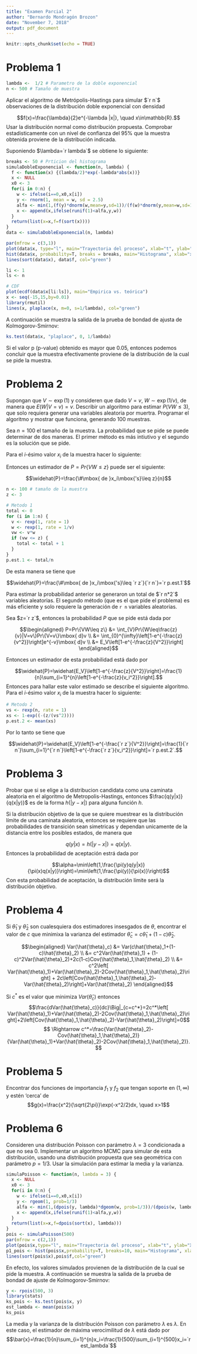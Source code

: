 ```yaml
---
title: "Examen Parcial 2"
author: "Bernardo Mondragón Brozon"
date: "November 7, 2018"
output: pdf_document
---
```



```r
knitr::opts_chunk$set(echo = TRUE)
```

# Problema 1

```r
lambda <-  1/2 # Parametro de la doble exponencial
n <- 500 # Tamaño de muestra
```

Aplicar el algoritmo de Metrópolis-Hastings para simular $`r n`$ observaciones de la distribución doble exponencial con densidad

$$f(x)=\frac{\lambda}{2}e^{-\lambda |x|}, \quad x\in\mathbb{R}.$$
Usar la distribución normal como distribución propuesta. Comprobar estadisticamente con un nivel de confianza del 95% que la muestra obtenida proviene de la distribución indicada.

\textbf{Solución:} \linebreak

Suponiendo $\lambda=`r lambda`$ se obtiene lo siguiente:

```r
breaks <- 50 # Prticion del histograma
simulaDobleExponencial <- function(n, lambda) {
  f <- function(x) {(lambda/2)*exp(-lambda*abs(x))}
  x <- NULL
  x0 <- 3
  for(i in 0:n) {
    w <- ifelse(i==0,x0,x[i])
    y <- rnorm(1, mean = w, sd = 2.5)
    alfa <- min(1,(f(y)*dnorm(w,mean=y,sd=1))/(f(w)*dnorm(y,mean=w,sd=1)))
    x <- append(x,ifelse(runif(1)<alfa,y,w))
  }
  return(list(x=x,f=f(sort(x))))
}
data <- simulaDobleExponencial(n, lambda)

par(mfrow = c(3,1))
plot(data$x, type="l", main="Trayectoria del proceso", xlab="t", ylab="X(t)")
hist(data$x, probability=T, breaks = breaks, main="Histograma", xlab="x", ylab="Frec")
lines(sort(data$x), data$f, col="green")

li <- 1
ls <- n

# CDF
plot(ecdf(data$x[li:ls]), main="Empirica vs. teórica")
x <- seq(-15,15,by=0.01)
library(rmutil)
lines(x, plaplace(x, m=0, s=1/lambda), col="green")
```

A continuación se muestra la salida de la prueba de bondad de ajusta de Kolmogorov-Smirnov:

```r
ks.test(data$x, "plaplace", 0, 1/lambda)
```

Si el valor p (p-value) obtenido es mayor que 0.05, entonces podemos concluir que la muestra efectivamente proviene de la distribución de la cual se pide la muestra. 

\begin{flushright}
$\blacksquare$
\end{flushright}

# Problema 2

Supongan que $V\sim\exp(1)$ y consideren que dado $V=v$, $W\sim \exp(1/v)$, de manera que $E(W|V=v)=v$. Describir un algoritmo para estimar $P(VW\leq 3)$, que solo requiera generar una variables aleatoria por muertra. Programar el algoritmo y mostrar que funciona, generando 100 muestras.

\textbf{Solución:}

Sea $n=100$ el tamaño de la muestra. La probabilidad que se pide se puede determinar de dos maneras. El primer método es más intiutivo y el segundo es la solución que se pide.

\textbf{Método 1}

Para el $i$-ésimo valor $x_i$ de la muestra hacer lo siguiente: 
\begin{itemize}
\item Generar una variable aleatoria $v_i$ distribuida exponencialmente con media $1$.
\item Generar una variable aleatoria $w_i$ distribuida exponencialmente con media $v_i$.
\item Hacer $x_i=v_iw_i$.
\end{itemize}
Entonces un estimador de $P=Pr\{VW\leq z\}$ puede ser el siguiente:

$$\widehat{P}=\frac{\#\mbox{ de }x_i\mbox{'s}\leq z}{n}$$
```r
n <- 100 # tamaño de la muestra
z <- 3

# Metodo 1
total <- 0
for (i in 1:n) {
  v <- rexp(1, rate = 1)
  w <- rexp(1, rate = 1/v)
  vw <- v*w
  if (vw <= z) {
    total <- total + 1
  }
}
p.est.1 <- total/n
```

De esta manera se tiene que 

$$\widehat{P}=\frac{\#\mbox{ de }x_i\mbox{'s}\leq `r z`}{`r n`}=`r p.est.1`$$

Para estimar la probabilidad anterior se generaron un total de $`r n*2`$ variables aleatorias. El segundo método (que es el que pide el problema) es más eficiente y solo requiere la generación de `r n` variables aleatorias.

\textbf{Método 2}

Sea $z=`r z`$, entonces la probabilidad $P$ que se pide está dada por 

$$\begin{aligned}
P=Pr\{VW\leq z\} &= \int_{V}Pr\{W\leq\frac{z}{v}|V=v\}Pr\{V=v\}\mbox{ d}v \\
&= \int_{0}^{\infty}\left[1-e^{-\frac{z}{v^2}}\right]e^{-v}\mbox{ d}v \\
&= E_V\left[1-e^{-\frac{z}{V^2}}\right]
\end{aligned}$$

Entonces un estimador de esta probabilidad está dado por 

$$\widehat{P}=\widehat{E_V}\left[1-e^{-\frac{z}{V^2}}\right]=\frac{1}{n}\sum_{i=1}^{n}\left[1-e^{-\frac{z}{v_i^2}}\right].$$
Entonces para hallar este valor estimado se describe el siguiente algoritmo.  Para el $i$-ésimo valor $x_i$ de la muestra hacer lo siguiente: 
\begin{itemize}
\item Generar una variable aleatoria $v_i$ distribuida exponencialmente con media $1$.
\item Hacer $x_i=\left[1-e^{-\frac{z}{v_i^2}}\right]$.
\item Calcular $\bar{x}=\frac{1}{n}\sum_{i=1}^{n}x_i$.
\end{itemize}

```r
# Metodo 2
vs <- rexp(n, rate = 1)
xs <- 1-exp((-(z/(vs^2))))
p.est.2 <- mean(xs)
```

Por lo tanto se tiene que 

$$\widehat{P}=\widehat{E_V}\left[1-e^{-\frac{`r z`}{V^2}}\right]=\frac{1}{`r n`}\sum_{i=1}^{`r n`}\left[1-e^{-\frac{`r z`}{v_i^2}}\right]=`r p.est.2`.$$

\begin{flushright}
$\blacksquare$
\end{flushright}

# Problema 3

Probar que si se elige a la distribucion candidata como una caminata aleatoria en el algoritmo de Metropolis-Hastings, entonces $\frac{q(y|x)}{q(x|y)}$ es de la forma $h(|y-x|)$ para alguna función $h$.

\textbf{Solución:}

Si la distribución objetivo de la que se quiere muestrear es la distribución límite de una caminata aleatoria, entonces se requiere que las probabilidades de transición sean simetricas y dependan unicamente de la distancia entre los posibles estados, de manera que 

$$ q(y|x)=h(|y-x|)=q(x|y).$$
Entonces la probabilidad de aceptación estrá dada por 

$$\alpha=\min\left(1,\frac{\pi(y)q(y|x)}{\pi(x)q(x|y)}\right)=\min\left(1,\frac{\pi(y)}{\pi(x)}\right)$$ 
Con esta probabilidad de aceptación, la distribución límite será la distribución objetivo.

\begin{flushright}
$\blacksquare$
\end{flushright}

# Problema 4

Si $\hat{\theta}_1$ y $\hat{\theta}_2$ son cualesquiera dos estimadores insesgados de $\theta$, encontrar el valor de $c$ que minimixa la varianza del estimador $\hat{\theta}_c=c\hat{\theta}_1+(1-c)\hat{\theta}_2$.

\textbf{Solución:}

$$\begin{aligned}
Var(\hat{\theta}_c) &= Var(c\hat{\theta}_1+(1-c)\hat{\theta}_2) \\
&= c^2Var(\hat{\theta}_1) + (1-c)^2Var(\hat{\theta}_2)+2c(1-c)Cov(\hat{\theta}_1,\hat{\theta}_2) \\
&= c^2\left[ Var(\hat{\theta}_1)+Var(\hat{\theta}_2)-2Cov(\hat{\theta}_1,\hat{\theta}_2)\right] + 2c\left[Cov(\hat{\theta}_1,\hat{\theta}_2)-Var(\hat{\theta}_2)\right]+Var(\hat{\theta}_2)
\end{aligned}$$

Si $c^*$ es el valor que minimiza $Var(\hat{\theta}_c)$ entonces 
$$\frac{dVar(\hat{\theta}_c)}{dc}\Big|_{c=c^*}=2c^*\left[ Var(\hat{\theta}_1)+Var(\hat{\theta}_2)-2Cov(\hat{\theta}_1,\hat{\theta}_2)\right]+2\left[Cov(\hat{\theta}_1,\hat{\theta}_2)-Var(\hat{\theta}_2)\right]=0$$
$$ \Rightarrow c^*=\frac{Var(\hat{\theta}_2)-Cov(\hat{\theta}_1,\hat{\theta}_2)}{Var(\hat{\theta}_1)+Var(\hat{\theta}_2)-2Cov(\hat{\theta}_1,\hat{\theta}_2)}.$$

\begin{flushright}
$\blacksquare$
\end{flushright}

# Problema 5

Encontrar dos funciones de importancia $f_1$ y $f_2$ que tengan soporte en $(1,\infty)$ y estén 'cerca' de 
$$g(x)=\frac{x^2}{\sqrt{2\pi}}\exp(-x^2/2)dx, \quad x>1$$

\textbf{Solución:}


\begin{flushright}
$\blacksquare$
\end{flushright}

# Problema 6

Consideren una distribución Poisson con parámetro $\lambda=3$ condicionada a que no sea 0. Implementar un algoritmo MCMC para simular de esta distribución, usando una distribución propuesta que sea geométrica con parámetro $p=1/3$. Usar la simulación para estimar la media y la varianza.

\textbf{Solución:} \linebreak

```r
simulaPoisson <- function(n, lambda = 3) {
  x <- NULL
  x0 <- 3
  for(i in 0:n) {
    w <- ifelse(i==0,x0,x[i])
    y <- rgeom(1, prob=1/3)
    alfa <- min(1,(dpois(y, lambda)*dgeom(w, prob=1/3))/(dpois(w, lambda)*dgeom(y, prob=1/3)))
    x <- append(x,ifelse(runif(1)<alfa,y,w))
  }
  return(list(x=x,f=dpois(sort(x), lambda)))
}
pois <- simulaPoisson(500)
par(mfrow = c(2,1))
plot(pois$x,type="l", main="Trayectoria del proceso", xlab="t", ylab="X(t)")
p1_pois <- hist(pois$x,probability=T, breaks=10, main="Histograma", xlab="x", ylab="Frec")
lines(sort(pois$x),pois$f,col="green")
```

En efecto, los valores simulados provienen de la distribución de la cual se pide la muestra. A continuación se muestra la salida de la prueba de bondad de ajuste de Kolmogorov-Smirnov:

```r
y <- rpois(500, 3)
library(stats)
ks_pois <- ks.test(pois$x, y)
est_lambda <- mean(pois$x)
ks_pois
```

La media y la varianza de la distribución Poisson con parámetro $\lambda$ es $\lambda$. En este caso, el estimador de máxima verocimilitud de $\lambda$ está dado por 
$$\bar{x}=\frac{1}{n}\sum_{i=1}^{n}x_i=\frac{1}{500}\sum_{i=1}^{500}x_i=`r est_lambda`$$

\begin{flushright}
$\blacksquare$
\end{flushright}


